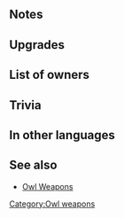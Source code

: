{{SkillPage Tabs}}{{Weapon Infobox
|tagid=SID_グルンアウル＋
|weaponType=Green Tome
|weaponName={{PAGENAME}}
|altWeaponName=Gronnowl Plus
|might=10
|range=2
|effect=During combat, boosts unit's Atk/Spd/Def/Res by number of adjacent allies × 2.
|cost=300
|exclusive=0
|userVersion1=Closed|userVersion2=Open|statModifiers=0,10,0,0,0
|refinePaths=default
|refineSP=350
|refineMedals=500
|refineStones=50
|upgradedMight=11
|SE=se_effect_bird02.flac
|properties=random_all
}}
==Notes==
{{Combat boosts}}
==Upgrades==
{{Weapon Upgrade List}}
==List of owners==
{{Skill Hero List}}
==Trivia==
{{TomeColorTrivia|gronn}}

==In other languages==
{{OtherLanguages
|japanese=グルンアウル＋
|german=Gronneule+
|spanishEU=Búho glauco +
|spanishLA=Búho jade +
|french=Ailes émeraude +
|italian=Viridegufo+
|chineseTW=翠綠夜梟＋
|portuguese=Coruja jade+
}}
==See also==
* [[Owl Weapons]]
{{Weapons Navbox}}
[[Category:Owl weapons]]